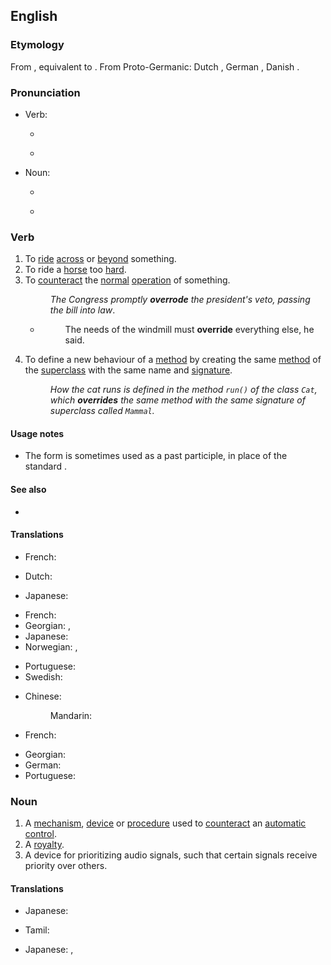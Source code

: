 ==English==

===Etymology===
From {{etyl|enm|en}} {{m|enm|overriden}}, equivalent to {{prefix|over|ride|lang=en}}.
{{rel-top|Cognate}}
From Proto-Germanic: Dutch {{m|nl|overrijden}}, German {{m|de|überreiten}}, Danish {{m|da|override}}.
{{rel-bottom}}

===Pronunciation===
* Verb:
** {{a|UK}} {{IPA|/əʊvəˈɹaɪd/|lang=en}}
** {{a|US}} {{IPA|/oʊvəˈɹaɪd/|lang=en}}
* Noun:
** {{a|UK}} {{IPA|/ˈəʊvəˌɹaɪd/|lang=en}}
** {{a|US}} {{IPA|/ˈoʊvəˌɹaɪd/|lang=en}}

===Verb===
{{en-verb|overrides|overriding|overrode|overridden}}

# To [[ride]] [[across]] or [[beyond]] something.
# To ride a [[horse]] too [[hard]].
# To [[counteract]] the [[normal]] [[operation]] of something.
#: ''The Congress promptly '''overrode''' the president's veto, passing the bill into law''.
#* {{RQ:Orwell Animal Farm|6}}
#*: The needs of the windmill must '''override''' everything else, he said.
# {{lb|en|object-oriented}} To define a new behaviour of a [[method]] by creating the same [[method]] of the [[superclass]] with the same name and [[signature]].
#: ''How the cat runs is defined in the method <code>run()</code> of the class <code>Cat</code>, which '''overrides''' the same method with the same signature of superclass called <code>Mammal</code>.''

====Usage notes====
* The form {{m|en|overrode}} is sometimes used as a past participle, in place of the standard {{m|en|overridden}}.

====See also====
* {{sense|programming}} {{l|en|overload}}

====Translations====
{{trans-top|to ride across or beyond something}}
* French: {{t+|fr|outrepasser}}
{{trans-mid}}
{{trans-bottom}}

{{trans-top|to ride a horse too hard}}
* Dutch: {{t|nl|afjakkeren}}
{{trans-mid}}
* Japanese: {{t+|ja|酷使|alt=酷使する|tr=kokushi suru}}
{{trans-bottom}}

{{trans-top|to counteract the normal operation of something}}
* French: {{t+|fr|outrepasser}}
* Georgian: {{t|ka|დაძლევა}} {{qualifier|verbal noun}}, {{t|ka|დაძლევს}} {{qualifier|infinitive}}
* Japanese: {{t|ja|覆す|tr=kutsugaesu}}
* Norwegian: {{t|no|motvirke}}, {{t|no|overstyre}}
{{trans-mid}}
* Portuguese: {{t+|pt|sobrepor}}
* Swedish: {{t|sv|åsidosätta}}
{{trans-bottom}}

{{trans-top|(software) To define a new behaviour of a [[method]]}}
* Chinese:
*: Mandarin: {{t+|cmn|重写|tr=chóngxiě}}
* French: {{t+|fr|redéfinir}}
{{trans-mid}}
* Georgian: {{t|ka|გადაფარვა|sc=Geor}}
* German: {{t+|de|überschreiben}}
* Portuguese: {{t+|pt|sobrepor}}
{{trans-bottom}}

===Noun===
{{en-noun}}

# A [[mechanism]], [[device]] or [[procedure]] used to [[counteract]] an [[automatic]] [[control]].
# A [[royalty]].
# A device for prioritizing audio signals, such that certain signals receive priority over others.

====Translations====
{{trans-top|A mechanism, device or procedure used to counteract an automatic control}}
* Japanese: {{t|ja|オーバーライド|tr=ōbāraido}}
{{trans-mid}}
* Tamil: {{t|ta|ரத்து செய்தல்|sc=Taml}}
{{trans-bottom}}

{{trans-top|A royalty}}
* Japanese: {{t+|ja|優先|tr=yūsen}}, {{t+|ja|優待|tr=yūtai}}
{{trans-mid}}
{{trans-bottom}}

{{trans-top|A device for prioritizing audio signals}}
{{trans-mid}}
{{trans-bottom}}